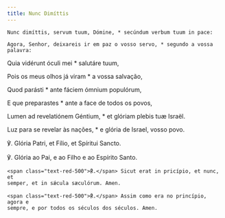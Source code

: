 ```yaml
---
title: Nunc Dimíttis
---
```


<div class="side-by-side not-content">

    Nunc dimíttis, servum tuum, Dómine, * secúndum verbum tuum in pace:

    Agora, Senhor, deixareis ir em paz o vosso servo, * segundo a vossa palavra:

Quia vidérunt óculi mei * salutáre tuum,

Pois os meus olhos já viram * a vossa salvação,

Quod parásti * ante fáciem ómnium populórum,

E que preparastes * ante a face de todos os povos,

Lumen ad revelatiónem Géntium, * et glóriam plebis tuæ Israël.

Luz para se revelar às nações, * e glória de Israel, vosso povo.

℣. Glória Patri, et Fílio, et Spíritui Sancto.

℣. Glória ao Pai, e ao Filho e ao Espírito Santo.

    <span class="text-red-500">℟.</span> Sicut erat in pricípio, et nunc, et
    semper, et in sǽcula sæculórum. Amen.

    <span class="text-red-500">℟.</span> Assim como era no princípio, agora e
    sempre, e por todos os séculos dos séculos. Amen.

</div>
